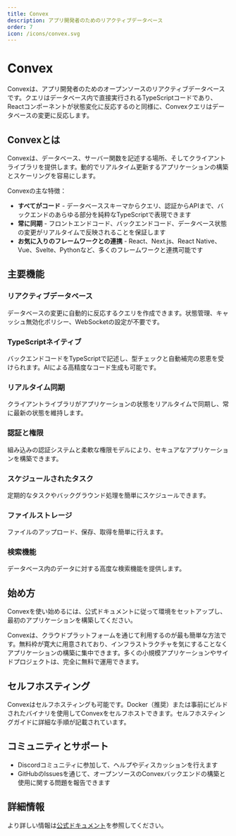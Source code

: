 ```yaml
---
title: Convex
description: アプリ開発者のためのリアクティブデータベース
order: 7
icon: /icons/convex.svg
---
```


# Convex

Convexは、アプリ開発者のためのオープンソースのリアクティブデータベースです。クエリはデータベース内で直接実行されるTypeScriptコードであり、Reactコンポーネントが状態変化に反応するのと同様に、Convexクエリはデータベースの変更に反応します。

## Convexとは

Convexは、データベース、サーバー関数を記述する場所、そしてクライアントライブラリを提供します。動的でリアルタイム更新するアプリケーションの構築とスケーリングを容易にします。

Convexの主な特徴：

- **すべてがコード** - データベーススキーマからクエリ、認証からAPIまで、バックエンドのあらゆる部分を純粋なTypeScriptで表現できます
- **常に同期** - フロントエンドコード、バックエンドコード、データベース状態の変更がリアルタイムで反映されることを保証します
- **お気に入りのフレームワークとの連携** - React、Next.js、React Native、Vue、Svelte、Pythonなど、多くのフレームワークと連携可能です

## 主要機能

### リアクティブデータベース

データベースの変更に自動的に反応するクエリを作成できます。状態管理、キャッシュ無効化ポリシー、WebSocketの設定が不要です。

### TypeScriptネイティブ

バックエンドコードをTypeScriptで記述し、型チェックと自動補完の恩恵を受けられます。AIによる高精度なコード生成も可能です。

### リアルタイム同期

クライアントライブラリがアプリケーションの状態をリアルタイムで同期し、常に最新の状態を維持します。

### 認証と権限

組み込みの認証システムと柔軟な権限モデルにより、セキュアなアプリケーションを構築できます。

### スケジュールされたタスク

定期的なタスクやバックグラウンド処理を簡単にスケジュールできます。

### ファイルストレージ

ファイルのアップロード、保存、取得を簡単に行えます。

### 検索機能

データベース内のデータに対する高度な検索機能を提供します。

## 始め方

Convexを使い始めるには、公式ドキュメントに従って環境をセットアップし、最初のアプリケーションを構築してください。

Convexは、クラウドプラットフォームを通じて利用するのが最も簡単な方法です。無料枠が寛大に用意されており、インフラストラクチャを気にすることなくアプリケーションの構築に集中できます。多くの小規模アプリケーションやサイドプロジェクトは、完全に無料で運用できます。

## セルフホスティング

Convexはセルフホスティングも可能です。Docker（推奨）または事前にビルドされたバイナリを使用してConvexをセルフホストできます。セルフホスティングガイドに詳細な手順が記載されています。

## コミュニティとサポート

- Discordコミュニティに参加して、ヘルプやディスカッションを行えます
- GitHubのIssuesを通じて、オープンソースのConvexバックエンドの構築と使用に関する問題を報告できます

## 詳細情報

より詳しい情報は[公式ドキュメント](https://docs.convex.dev/)を参照してください。
